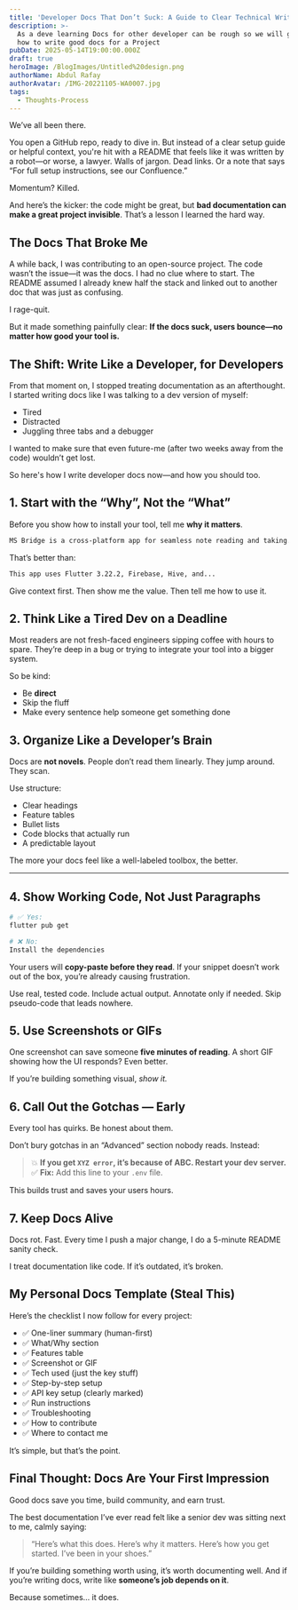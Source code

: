 ```yaml
---
title: 'Developer Docs That Don’t Suck: A Guide to Clear Technical Writing'
description: >-
  As a deve learning Docs for other developer can be rough so we will go through
  how to write good docs for a Project
pubDate: 2025-05-14T19:00:00.000Z
draft: true
heroImage: /BlogImages/Untitled%20design.png
authorName: Abdul Rafay
authorAvatar: /IMG-20221105-WA0007.jpg
tags:
  - Thoughts-Process
---
```


We’ve all been there.

You open a GitHub repo, ready to dive in. But instead of a clear setup guide or helpful context, you're hit with a README that feels like it was written by a robot—or worse, a lawyer. Walls of jargon. Dead links. Or a note that says “For full setup instructions, see our Confluence.”

Momentum? Killed.

And here’s the kicker: the code might be great, but **bad documentation can make a great project invisible**. That’s a lesson I learned the hard way.

## The Docs That Broke Me

A while back, I was contributing to an open-source project. The code wasn’t the issue—it was the docs. I had no clue where to start. The README assumed I already knew half the stack and linked out to another doc that was just as confusing.

I rage-quit.

But it made something painfully clear:
**If the docs suck, users bounce—no matter how good your tool is.**

## The Shift: Write Like a Developer, for Developers

From that moment on, I stopped treating documentation as an afterthought. I started writing docs like I was talking to a dev version of myself:

* Tired
* Distracted
* Juggling three tabs and a debugger

I wanted to make sure that even future-me (after two weeks away from the code) wouldn’t get lost.

So here's how I write developer docs now—and how you should too.

## 1. Start with the “Why”, Not the “What”

Before you show how to install your tool, tell me **why it matters**.

```md
MS Bridge is a cross-platform app for seamless note reading and taking.
```

That’s better than:

```md
This app uses Flutter 3.22.2, Firebase, Hive, and...
```

Give context first. Then show me the value. Then tell me how to use it.

## 2. Think Like a Tired Dev on a Deadline

Most readers are not fresh-faced engineers sipping coffee with hours to spare. They’re deep in a bug or trying to integrate your tool into a bigger system.

So be kind:

* Be **direct**
* Skip the fluff
* Make every sentence help someone get something done

## 3. Organize Like a Developer’s Brain

Docs are **not novels**. People don’t read them linearly. They jump around. They scan.

Use structure:

* Clear headings
* Feature tables
* Bullet lists
* Code blocks that actually run
* A predictable layout

The more your docs feel like a well-labeled toolbox, the better.

***

## 4. Show Working Code, Not Just Paragraphs

```bash
# ✅ Yes:
flutter pub get
```

```bash
# ❌ No:
Install the dependencies
```

Your users will **copy-paste before they read**. If your snippet doesn’t work out of the box, you’re already causing frustration.

Use real, tested code. Include actual output. Annotate only if needed. Skip pseudo-code that leads nowhere.

## 5. Use Screenshots or GIFs

One screenshot can save someone **five minutes of reading**. A short GIF showing how the UI responds? Even better.

If you’re building something visual, *show it.*

## 6. Call Out the Gotchas — Early

Every tool has quirks. Be honest about them.

Don’t bury gotchas in an “Advanced” section nobody reads. Instead:

> 💥 **If you get `XYZ error`, it’s because of ABC. Restart your dev server.**
> ✅ **Fix:** Add this line to your `.env` file.

This builds trust and saves your users hours.

## 7. Keep Docs Alive

Docs rot. Fast. Every time I push a major change, I do a 5-minute README sanity check.

I treat documentation like code. If it’s outdated, it’s broken.

## My Personal Docs Template (Steal This)

Here’s the checklist I now follow for every project:

* ✅ One-liner summary (human-first)
* ✅ What/Why section
* ✅ Features table
* ✅ Screenshot or GIF
* ✅ Tech used (just the key stuff)
* ✅ Step-by-step setup
* ✅ API key setup (clearly marked)
* ✅ Run instructions
* ✅ Troubleshooting
* ✅ How to contribute
* ✅ Where to contact me

It’s simple, but that’s the point.

## Final Thought: Docs Are Your First Impression

Good docs save you time, build community, and earn trust.

The best documentation I’ve ever read felt like a senior dev was sitting next to me, calmly saying:

> “Here’s what this does. Here’s why it matters. Here’s how you get started. I’ve been in your shoes.”

If you’re building something worth using, it’s worth documenting well.
And if you’re writing docs, write like **someone’s job depends on it**.

Because sometimes… it does.

